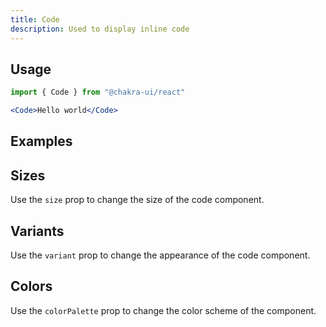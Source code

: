 ```yaml
---
title: Code
description: Used to display inline code
---
```


<ExampleTabs name="code-basic" />

## Usage

```js
import { Code } from "@chakra-ui/react"
```

```jsx
<Code>Hello world</Code>
```

## Examples

## Sizes

Use the `size` prop to change the size of the code component.

<ExampleTabs name="code-with-sizes" />

## Variants

Use the `variant` prop to change the appearance of the code component.

<ExampleTabs name="code-with-variants" />

## Colors

Use the `colorPalette` prop to change the color scheme of the component.

<ExampleTabs name="code-with-colors" />
